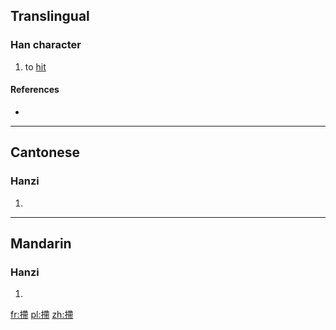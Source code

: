 ==Translingual==

===Han character===
{{Han char|rn=64|rad=手|as=11|sn=14|four=|canj=手大心月 (QKPB)|ids=⿰[[扌]][[帶]]}}

# {{context|Cantonese}} to [[hit]]

====References====
* {{Han ref|kx=0449.280|dkj=12578|dj=0800.140|hdz=31942.050|uh=6455|ud=25685}}

----

==Cantonese==

===Hanzi===
{{yue-hanzi|jyut=[[cai3]]|y=chai3}}

# {{defn|lang=yue|sort=手11}}

----

==Mandarin==

===Hanzi===
{{cmn-hanzi|pin=[[dì]] ([[di4]])|wg=ti<sup>4</sup>}}

# {{defn|lang=cmn|sort=手11}}

[[fr:摕]]
[[pl:摕]]
[[zh:摕]]